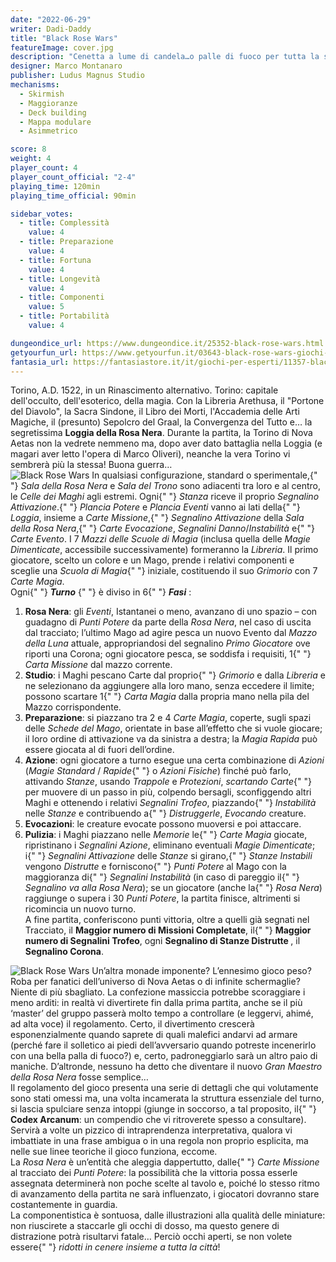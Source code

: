 ```yaml
---
date: "2022-06-29"
writer: Dadi-Daddy
title: "Black Rose Wars"
featureImage: cover.jpg
description: "Cenetta a lume di candela…o palle di fuoco per tutta la sera?"
designer: Marco Montanaro
publisher: Ludus Magnus Studio
mechanisms:
  - Skirmish
  - Maggioranze
  - Deck building
  - Mappa modulare
  - Asimmetrico

score: 8
weight: 4
player_count: 4
player_count_official: "2-4"
playing_time: 120min
playing_time_official: 90min

sidebar_votes:
  - title: Complessità
    value: 4
  - title: Preparazione
    value: 4
  - title: Fortuna
    value: 4
  - title: Longevità
    value: 4
  - title: Componenti
    value: 5
  - title: Portabilità
    value: 4

dungeondice_url: https://www.dungeondice.it/25352-black-rose-wars.html
getyourfun_url: https://www.getyourfun.it/03643-black-rose-wars-giochi-da-tavolo-di-guerra.html
fantasia_url: https://fantasiastore.it/it/giochi-per-esperti/11357-black-rose-wars-ita.html
---
```


<Setting>
  Torino, A.D. 1522, in un Rinascimento alternativo. Torino: capitale
  dell'occulto, dell'esoterico, della magia. Con la Libreria Arethusa, il
  "Portone del Diavolo", la Sacra Sindone, il Libro dei Morti, l'Accademia delle
  Arti Magiche, il (presunto) Sepolcro del Graal, la Convergenza del Tutto e… la
  segretissima <strong>Loggia della Rosa Nera</strong>. Durante la partita, la
  Torino di Nova Aetas non la vedrete nemmeno ma, dopo aver dato battaglia nella
  Loggia (e magari aver letto l'opera di Marco Oliveri), neanche la vera Torino
  vi sembrerà più la stessa! Buona guerra…
  <br />
</Setting>

<img src="./game1.jpg" alt="Black Rose Wars" />

<Rules>
  In qualsiasi configurazione, standard o sperimentale,{" "}
  <em>Sala della Rosa Nera</em> e <em>Sala del Trono</em> sono adiacenti tra
  loro e al centro, le <em>Celle dei Maghi</em> agli estremi. Ogni{" "}
  <em>Stanza</em> riceve il proprio <em>Segnalino Attivazione</em>.{" "}
  <em>Plancia Potere</em> e <em>Plancia Eventi</em> vanno ai lati della{" "}
  <em>Loggia</em>, insieme a <em>Carte Missione</em>,{" "}
  <em>Segnalino Attivazione</em> della <em>Sala della Rosa Nera</em>,{" "}
  <em>Carte Evocazione</em>, <em>Segnalini Danno</em>/<em>Instabilità</em> e{" "}
  <em>Carte Evento</em>. I 7 <em>Mazzi delle Scuole di Magia</em> (inclusa
  quella delle <em>Magie Dimenticate</em>, accessibile successivamente)
  formeranno la <em>Libreria</em>. Il primo giocatore, scelto un colore e un
  Mago, prende i relativi componenti e sceglie una <em>Scuola di Magia</em>{" "}
  iniziale, costituendo il suo <em>Grimorio</em> con 7 <em>Carte Magia</em>.
  <br />
  Ogni{" "}
  <em>
    <strong>Turno</strong>
  </em>{" "}
  è diviso in 6{" "}
  <em>
    <strong>Fasi</strong>
  </em>
  :<br />
  <ol>
    <li>
      <strong>Rosa Nera</strong>: gli <em>Eventi</em>, Istantanei o meno,
      avanzano di uno spazio – con guadagno di <em>Punti Potere</em> da parte
      della <em>Rosa Nera</em>, nel caso di uscita dal tracciato; l’ultimo Mago
      ad agire pesca un nuovo Evento dal <em>Mazzo della Luna</em> attuale,
      appropriandosi del segnalino <em>Primo Giocatore</em> ove riporti una
      Corona; ogni giocatore pesca, se soddisfa i requisiti, 1{" "}
      <em>Carta Missione</em> dal mazzo corrente.
    </li>
    <li>
      <strong>Studio</strong>: i Maghi pescano Carte dal proprio{" "}
      <em>Grimorio</em> e dalla <em>Libreria</em> e ne selezionano da aggiungere
      alla loro mano, senza eccedere il limite; possono scartare 1{" "}
      <em>Carta Magia</em> dalla propria mano nella pila del Mazzo
      corrispondente.
    </li>
    <li>
      <strong>Preparazione</strong>: si piazzano tra 2 e 4 <em>Carte Magia</em>,
      coperte, sugli spazi delle <em>Schede del Mago</em>, orientate in base
      all’effetto che si vuole giocare; il loro ordine di attivazione va da
      sinistra a destra; la <em>Magia Rapida</em> può essere giocata al di fuori
      dell’ordine.
    </li>
    <li>
      <strong>Azione</strong>: ogni giocatore a turno esegue una certa
      combinazione di <em>Azioni</em> (<em>Magie Standard</em> / <em>Rapide</em>{" "}
      o <em>Azioni Fisiche</em>) finché può farlo, attivando<em> Stanze</em>,
      usando <em>Trappole</em> e <em>Protezioni</em>, <em>scartando Carte</em>{" "}
      per muovere di un passo in più, colpendo bersagli, sconfiggendo altri
      Maghi e ottenendo i relativi <em>Segnalini Trofeo</em>, piazzando{" "}
      <em>Instabilità</em> nelle <em>Stanze</em> e contribuendo a{" "}
      <em>Distruggerle</em>, <em>Evocando</em> creature.
    </li>
    <li>
      <strong>Evocazioni</strong>: le creature evocate possono muoversi e poi
      attaccare.
    </li>
    <li>
      <strong>Pulizia</strong>: i Maghi piazzano nelle <em>Memorie</em> le{" "}
      <em>Carte Magia</em> giocate, ripristinano i <em>Segnalini Azione</em>,
      eliminano eventuali <em>Magie Dimenticate</em>; i{" "}
      <em>Segnalini Attivazione</em> delle <em>Stanze</em> si girano,{" "}
      <em>Stanze Instabili</em> vengono <em>Distrutte</em> e forniscono{" "}
      <em>Punti Potere </em>al Mago con la maggioranza di{" "}
      <em>Segnalini Instabilità</em> (in caso di pareggio il{" "}
      <em>Segnalino va alla Rosa Nera</em>); se un giocatore (anche la{" "}
      <em>Rosa Nera</em>) raggiunge o supera i 30 <em>Punti Potere</em>, la
      partita finisce, altrimenti si ricomincia un nuovo turno.
      <br />A fine partita, conferiscono punti vittoria, oltre a quelli già segnati
      nel Tracciato, il <strong>Maggior numero di Missioni Completate</strong>, il{" "}
      <strong>Maggior numero di Segnalini Trofeo</strong>, ogni <strong>
        Segnalino di Stanze Distrutte
      </strong>, il <strong>Segnalino Corona</strong>.
    </li>
  </ol>
</Rules>

<img src="./game2.jpg" alt="Black Rose Wars" />

<Feedback>
  Un’altra monade imponente? L’ennesimo gioco peso? Roba per fanatici
  dell’universo di Nova Aetas o di infinite schermaglie? Niente di più
  sbagliato. La confezione massiccia potrebbe scoraggiare i meno arditi: in
  realtà vi divertirete fin dalla prima partita, anche se il più ‘master’ del
  gruppo passerà molto tempo a controllare (e leggervi, ahimé, ad alta voce) il
  regolamento. Certo, il divertimento crescerà esponenzialmente quando saprete
  di quali malefici andarvi ad armare (perché fare il solletico ai piedi
  dell’avversario quando potreste incenerirlo con una bella palla di fuoco?) e,
  certo, padroneggiarlo sarà un altro paio di maniche. D’altronde, nessuno ha
  detto che diventare il nuovo <em>Gran Maestro della Rosa Nera</em> fosse
  semplice…
  <br />
  Il regolamento del gioco presenta una serie di dettagli che qui volutamente
  sono stati omessi ma, una volta incamerata la struttura essenziale del turno,
  si lascia spulciare senza intoppi (giunge in soccorso, a tal proposito, il{" "}
  <strong>Codex Arcanum</strong>: un compendio che vi ritroverete spesso a
  consultare). Servirà a volte un pizzico di intraprendenza interpretativa,
  qualora vi imbattiate in una frase ambigua o in una regola non proprio
  esplicita, ma nelle sue linee teoriche il gioco funziona, eccome.
  <br />
  La <em>Rosa Nera</em> è un’entità che aleggia dappertutto, dalle{" "}
  <em>Carte Missione</em> al tracciato dei <em>Punti Potere</em>: la possibilità
  che la vittoria possa esserle assegnata determinerà non poche scelte al tavolo
  e, poiché lo stesso ritmo di avanzamento della partita ne sarà influenzato, i
  giocatori dovranno stare costantemente in guardia.
  <br />
  La componentistica è sontuosa, dalle illustrazioni alla qualità delle
  miniature: non riuscirete a staccarle gli occhi di dosso, ma questo genere di
  distrazione potrà risultarvi fatale… Perciò occhi aperti, se non volete essere{" "}
  <em>ridotti in cenere insieme a tutta la città</em>!
</Feedback>

<Instagram id="CfYrQrAjgms" />
